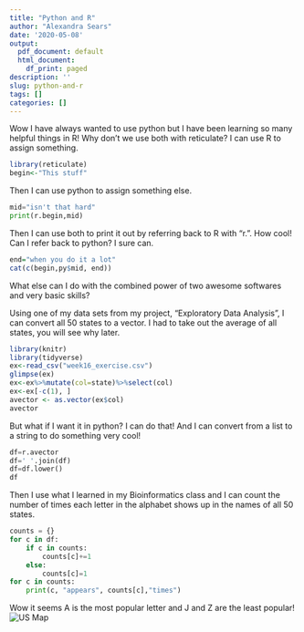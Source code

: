 ```yaml
---
title: "Python and R"
author: "Alexandra Sears"
date: '2020-05-08'
output:
  pdf_document: default
  html_document:
    df_print: paged
description: ''
slug: python-and-r
tags: []
categories: []
---
```

Wow I have always wanted to use python but I have been learning so many helpful things in R! Why don't we use both with reticulate? I can use R to assign something.
```R
library(reticulate)
begin<-"This stuff"
```
Then I can use python to assign something else.
```python
mid="isn't that hard"
print(r.begin,mid)
```
Then I can use both to print it out by referring back to R with "r.". How cool! Can I refer back to python? I sure can.
```R
end="when you do it a lot"
cat(c(begin,py$mid, end))
```
What else can I do with the combined power of two awesome softwares and very basic skills?

Using one of my data sets from my project, "Exploratory Data Analysis", I can convert all 50 states to a vector. I had to take out the average of all states, you will see why later.
```R
library(knitr) 
library(tidyverse)
ex<-read_csv("week16_exercise.csv")
glimpse(ex)
ex<-ex%>%mutate(col=state)%>%select(col)
ex<-ex[-c(1), ]
avector <- as.vector(ex$col)
avector
```
But what if I want it in python? I can do that! And I can convert from a list to a string to do something very cool!
```python
df=r.avector
df=' '.join(df)
df=df.lower()
df
```
Then I use what I learned in my Bioinformatics class and I can count the number of times each letter in the alphabet shows up in the names of all 50 states.
```python
counts = {}            
for c in df:     
    if c in counts:    
        counts[c]+=1   
    else:
        counts[c]=1    
for c in counts:
    print(c, "appears", counts[c],"times")
```
Wow it seems A is the most popular letter and J and Z are the least popular!
![US Map](/blog/2020-05-08-python-and-r_files/x.png)

